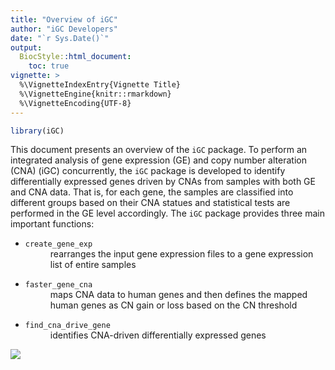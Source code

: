 ```yaml
---
title: "Overview of iGC"
author: "iGC Developers"
date: "`r Sys.Date()`"
output:
  BiocStyle::html_document:
    toc: true
vignette: >
  %\VignetteIndexEntry{Vignette Title}
  %\VignetteEngine{knitr::rmarkdown}
  %\VignetteEncoding{UTF-8}
---
```

```r
library(iGC)
```
This document presents an overview of the `iGC` package. To perform an integrated analysis of gene expression (GE) and copy number alteration (CNA) (iGC) concurrently, the `iGC` package is developed to identify differentially expressed genes driven by CNAs from samples with both GE and CNA data. That is, for each gene, the samples are classified into different groups based on their CNA statues and statistical tests are performed in the GE level accordingly. The `iGC` package provides three main important functions: 

- `create_gene_exp`
  : rearranges the input gene expression files to a gene expression list of entire samples
- `faster_gene_cna`
  : maps CNA data to human genes and then defines the mapped human genes as CN gain or loss based on the CN threshold
- `find_cna_drive_gene`
  : identifies CNA-driven differentially expressed genes



![](pics/analysis_workflow.png)
